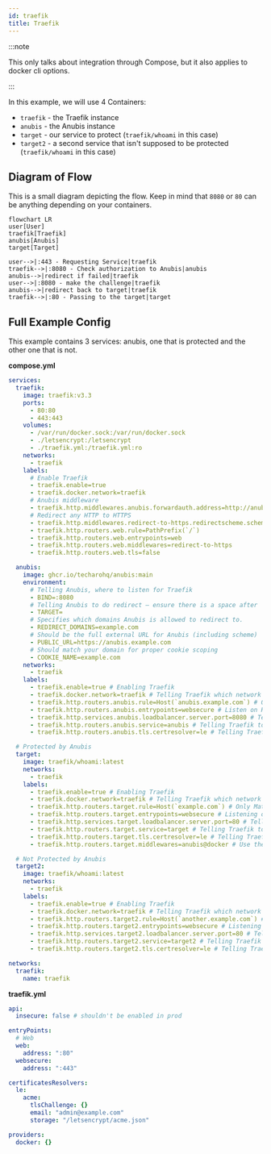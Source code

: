 ```yaml
---
id: traefik
title: Traefik
---
```


:::note

This only talks about integration through Compose,
but it also applies to docker cli options.

:::

In this example, we will use 4 Containers:

- `traefik` - the Traefik instance
- `anubis` - the Anubis instance
- `target` - our service to protect (`traefik/whoami` in this case)
- `target2` - a second service that isn't supposed to be protected (`traefik/whoami` in this case)

## Diagram of Flow

This is a small diagram depicting the flow.
Keep in mind that `8080` or `80` can be anything depending on your containers.

```mermaid
flowchart LR
user[User]
traefik[Traefik]
anubis[Anubis]
target[Target]

user-->|:443 - Requesting Service|traefik
traefik-->|:8080 - Check authorization to Anubis|anubis
anubis-->|redirect if failed|traefik
user-->|:8080 - make the challenge|traefik
anubis-->|redirect back to target|traefik
traefik-->|:80 - Passing to the target|target
```

## Full Example Config

This example contains 3 services: anubis, one that is protected and the other one that is not.

**compose.yml**

```yml
services:
  traefik:
    image: traefik:v3.3
    ports:
      - 80:80
      - 443:443
    volumes:
      - /var/run/docker.sock:/var/run/docker.sock
      - ./letsencrypt:/letsencrypt
      - ./traefik.yml:/traefik.yml:ro
    networks:
      - traefik
    labels:
      # Enable Traefik
      - traefik.enable=true
      - traefik.docker.network=traefik
      # Anubis middleware
      - traefik.http.middlewares.anubis.forwardauth.address=http://anubis:8080/.within.website/x/cmd/anubis/api/check
      # Redirect any HTTP to HTTPS
      - traefik.http.middlewares.redirect-to-https.redirectscheme.scheme=https
      - traefik.http.routers.web.rule=PathPrefix(`/`)
      - traefik.http.routers.web.entrypoints=web
      - traefik.http.routers.web.middlewares=redirect-to-https
      - traefik.http.routers.web.tls=false

  anubis:
    image: ghcr.io/techarohq/anubis:main
    environment:
      # Telling Anubis, where to listen for Traefik
      - BIND=:8080
      # Telling Anubis to do redirect — ensure there is a space after '='
      - TARGET= 
      # Specifies which domains Anubis is allowed to redirect to.
      - REDIRECT_DOMAINS=example.com
      # Should be the full external URL for Anubis (including scheme)
      - PUBLIC_URL=https://anubis.example.com
      # Should match your domain for proper cookie scoping
      - COOKIE_NAME=example.com
    networks:
      - traefik
    labels:
      - traefik.enable=true # Enabling Traefik
      - traefik.docker.network=traefik # Telling Traefik which network to use
      - traefik.http.routers.anubis.rule=Host(`anubis.example.com`) # Only Matching Requests for example.com
      - traefik.http.routers.anubis.entrypoints=websecure # Listen on HTTPS
      - traefik.http.services.anubis.loadbalancer.server.port=8080 # Telling Traefik where to receive requests
      - traefik.http.routers.anubis.service=anubis # Telling Traefik to use the above specified port
      - traefik.http.routers.anubis.tls.certresolver=le # Telling Traefik to resolve a Cert for Anubis

  # Protected by Anubis
  target:
    image: traefik/whoami:latest
    networks:
      - traefik
    labels:
      - traefik.enable=true # Enabling Traefik
      - traefik.docker.network=traefik # Telling Traefik which network to use
      - traefik.http.routers.target.rule=Host(`example.com`) # Only Matching Requests for example.com
      - traefik.http.routers.target.entrypoints=websecure # Listening on the exclusive Anubis Network
      - traefik.http.services.target.loadbalancer.server.port=80 # Telling Traefik where to receive requests
      - traefik.http.routers.target.service=target # Telling Traefik to use the above specified port
      - traefik.http.routers.target.tls.certresolver=le # Telling Traefik to resolve a Cert for Anubis
      - traefik.http.routers.target.middlewares=anubis@docker # Use the Anubis middleware

  # Not Protected by Anubis
  target2:
    image: traefik/whoami:latest
    networks:
      - traefik
    labels:
      - traefik.enable=true # Enabling Traefik
      - traefik.docker.network=traefik # Telling Traefik which network to use
      - traefik.http.routers.target2.rule=Host(`another.example.com`) # Only Matching Requests for example.com
      - traefik.http.routers.target2.entrypoints=websecure # Listening on the exclusive Anubis Network
      - traefik.http.services.target2.loadbalancer.server.port=80 # Telling Traefik where to receive requests
      - traefik.http.routers.target2.service=target2 # Telling Traefik to use the above specified port
      - traefik.http.routers.target2.tls.certresolver=le # Telling Traefik to resolve a Cert for this Target

networks:
  traefik:
    name: traefik
```

**traefik.yml**

```yml
api:
  insecure: false # shouldn't be enabled in prod

entryPoints:
  # Web
  web:
    address: ":80"
  websecure:
    address: ":443"

certificatesResolvers:
  le:
    acme:
      tlsChallenge: {}
      email: "admin@example.com"
      storage: "/letsencrypt/acme.json"

providers:
  docker: {}
```
